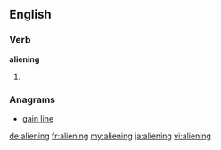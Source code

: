 ==English==

===Verb===
'''aliening'''
# {{present participle of|alien}}

===Anagrams===
* [[gain line#English|gain line]]

[[de:aliening]]
[[fr:aliening]]
[[my:aliening]]
[[ja:aliening]]
[[vi:aliening]]